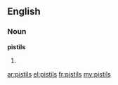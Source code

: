 ==English==

===Noun===
'''pistils'''

# {{plural of|[[pistil]]}}

[[ar:pistils]]
[[el:pistils]]
[[fr:pistils]]
[[my:pistils]]